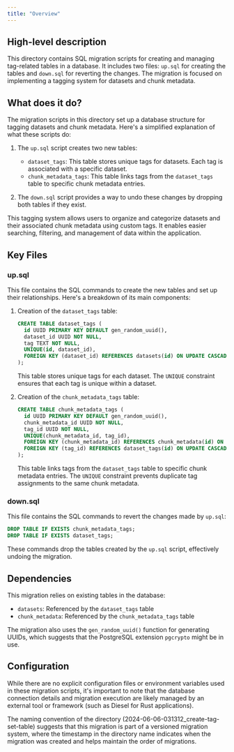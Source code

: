 ```yaml
---
title: "Overview"
---
```


## High-level description
This directory contains SQL migration scripts for creating and managing tag-related tables in a database. It includes two files: `up.sql` for creating the tables and `down.sql` for reverting the changes. The migration is focused on implementing a tagging system for datasets and chunk metadata.

## What does it do?
The migration scripts in this directory set up a database structure for tagging datasets and chunk metadata. Here's a simplified explanation of what these scripts do:

1. The `up.sql` script creates two new tables:
   - `dataset_tags`: This table stores unique tags for datasets. Each tag is associated with a specific dataset.
   - `chunk_metadata_tags`: This table links tags from the `dataset_tags` table to specific chunk metadata entries.

2. The `down.sql` script provides a way to undo these changes by dropping both tables if they exist.

This tagging system allows users to organize and categorize datasets and their associated chunk metadata using custom tags. It enables easier searching, filtering, and management of data within the application.

## Key Files

### up.sql
This file contains the SQL commands to create the new tables and set up their relationships. Here's a breakdown of its main components:

1. Creation of the `dataset_tags` table:
   ```sql
   CREATE TABLE dataset_tags (
     id UUID PRIMARY KEY DEFAULT gen_random_uuid(),
     dataset_id UUID NOT NULL,
     tag TEXT NOT NULL,
     UNIQUE(id, dataset_id),
     FOREIGN KEY (dataset_id) REFERENCES datasets(id) ON UPDATE CASCADE ON DELETE CASCADE
   );
   ```
   This table stores unique tags for each dataset. The `UNIQUE` constraint ensures that each tag is unique within a dataset.

2. Creation of the `chunk_metadata_tags` table:
   ```sql
   CREATE TABLE chunk_metadata_tags (
     id UUID PRIMARY KEY DEFAULT gen_random_uuid(),
     chunk_metadata_id UUID NOT NULL,
     tag_id UUID NOT NULL,
     UNIQUE(chunk_metadata_id, tag_id),
     FOREIGN KEY (chunk_metadata_id) REFERENCES chunk_metadata(id) ON UPDATE CASCADE ON DELETE CASCADE,
     FOREIGN KEY (tag_id) REFERENCES dataset_tags(id) ON UPDATE CASCADE ON DELETE CASCADE
   );
   ```
   This table links tags from the `dataset_tags` table to specific chunk metadata entries. The `UNIQUE` constraint prevents duplicate tag assignments to the same chunk metadata.

### down.sql
This file contains the SQL commands to revert the changes made by `up.sql`:

```sql
DROP TABLE IF EXISTS chunk_metadata_tags;
DROP TABLE IF EXISTS dataset_tags;
```

These commands drop the tables created by the `up.sql` script, effectively undoing the migration.

## Dependencies
This migration relies on existing tables in the database:
- `datasets`: Referenced by the `dataset_tags` table
- `chunk_metadata`: Referenced by the `chunk_metadata_tags` table

The migration also uses the `gen_random_uuid()` function for generating UUIDs, which suggests that the PostgreSQL extension `pgcrypto` might be in use.

## Configuration
While there are no explicit configuration files or environment variables used in these migration scripts, it's important to note that the database connection details and migration execution are likely managed by an external tool or framework (such as Diesel for Rust applications).

The naming convention of the directory (2024-06-06-031312_create-tag-set-table) suggests that this migration is part of a versioned migration system, where the timestamp in the directory name indicates when the migration was created and helps maintain the order of migrations.